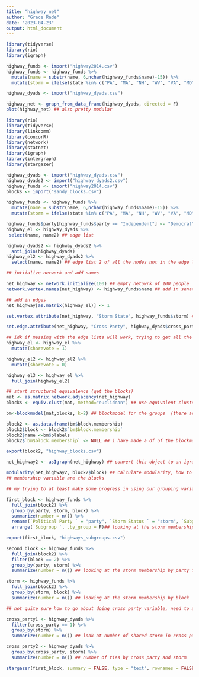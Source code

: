 ```yaml
---
title: "highway_net"
author: "Grace Rade"
date: "2023-04-23"
output: html_document
---
```

```r
library(tidyverse)
library(rio)
library(igraph)

highway_funds <- import("highway2014.csv")
highway_funds <- highway_funds %>% 
  mutate(name = substr(name, 6,nchar(highway_funds$name)-15)) %>% 
  mutate(storm = ifelse(state %in% c("PA", "MA", "NH", "WV", "VA", "MD", "DE", "RI", "CT", "NJ", "NY"), 1, 0))

highway_dyads <- import("highway_dyads.csv")

highway_net <- graph_from_data_frame(highway_dyads, directed = F)
plot(highway_net) ## also pretty modular
```

```r
library(rio)
library(tidyverse)
library(linkcomm)
library(concorR)
library(network)
library(statnet)
library(igraph)
library(intergraph)
library(stargazer)

highway_dyads <- import("highway_dyads.csv")
highway_dyads2 <- import("highway_dyads2.csv")
highway_funds <- import("highway2014.csv")
blocks <- import("sandy_blocks.csv")

highway_funds <- highway_funds %>% 
  mutate(name = substr(name, 6,nchar(highway_funds$name)-15)) %>% 
  mutate(storm = ifelse(state %in% c("PA", "MA", "NH", "WV", "VA", "MD", "DE", "RI", "CT", "NJ", "NY"), 1, 0))

highway_funds$party[highway_funds$party == "Independent"] <- "Democrat"
highway_el <- highway_dyads %>% 
 select(name, name2) ## edge list

highway_dyads2 <- highway_dyads2 %>% 
  anti_join(highway_dyads)
highway_el2 <- highway_dyads2 %>% 
  select(name, name2) ## edge list 2 of all the nodes not in the edge list (idk just spitballing)

## intiialize network and add names

net_highway <- network.initialize(100) ## empty netowrk of 100 people
network.vertex.names(net_highway) <- highway_funds$name ## add in senator names

## add in edges
net_highway[as.matrix(highway_el)] <- 1 

set.vertex.attribute(net_highway, "Storm State", highway_funds$storm) ## set storm as a vertex attribute

set.edge.attribute(net_highway, "Cross Party", highway_dyads$cross_party) ## set edge attribute to cross party vote

## idk if messing with the edge lists will work, trying to get all the senators to be in the edge list
highway_el <- highway_el %>% 
  mutate(sharevote = 1)

highway_el2 <- highway_el2 %>% 
  mutate(sharevote = 0)

highway_el3 <- highway_el %>% 
  full_join(highway_el2)

## start structural equivalence (get the blocks)
mat <- as.matrix.network.adjacency(net_highway)
blocks <- equiv.clust(mat, method="euclidean") ## use equivalent clusters because they work on network objects

bm<-blockmodel(mat,blocks, k=2) ## blockmodel for the groups  (there are two blocks)

block2 <- as.data.frame(bm$block.membership)
block2$block <- block2$`bm$block.membership`
block2$name <-bm$plabels
block2$`bm$block.membership` <- NULL ## i have made a df of the blockmodel, sorting the whole senate into groups 

export(block2, "highway_blocks.csv")

net_highway2 <- asIgraph(net_highway) ## convert this object to an igraph object 

modularity(net_highway2, block2$block) ## calculate modularity, how to add the storm attribute though and cross party, not sure what to do next
## membership variable are the blocks

## my trying to at least make some progress in using our grouping variables

first_block <- highway_funds %>% 
  full_join(block2) %>% 
  group_by(party, storm, block) %>% 
  summarize(number = n()) %>% 
  rename(`Political Party ` = "party", `Storm Status ` = "storm", `Subgroup ` = "block", `Number ` = number) %>% 
  arrange(`Subgroup `, .by_group = F)## looking at the storm membership by party for block 1

export(first_block, "highways_subgroups.csv")

second_block <- highway_funds %>% 
  full_join(block2) %>% 
  filter(block == 2) %>% 
  group_by(party, storm) %>% 
  summarize(number = n()) ## looking at the storm membership by party for block 2

storm <- highway_funds %>% 
  full_join(block2) %>% 
  group_by(storm, block) %>% 
  summarize(number = n()) ## looking at the storm membership by block

## not quite sure how to go about doing cross party variable, need to add it to the dyads but then i can't look at the blocks

cross_party1 <- highway_dyads %>% 
  filter(cross_party == 1) %>% 
  group_by(storm) %>% 
  summarize(number = n()) ## look at number of shared storm in cross party ties

cross_party2 <- highway_dyads %>% 
  group_by(cross_party, storm) %>% 
  summarize(number = n()) ## number of ties by cross party and storm

stargazer(first_block, summary = FALSE, type = "text", rownames = FALSE, column.labels = c("Political Party ", "Storm Status ", "Subgroup ", "Number "), out = "highway.html")
```

